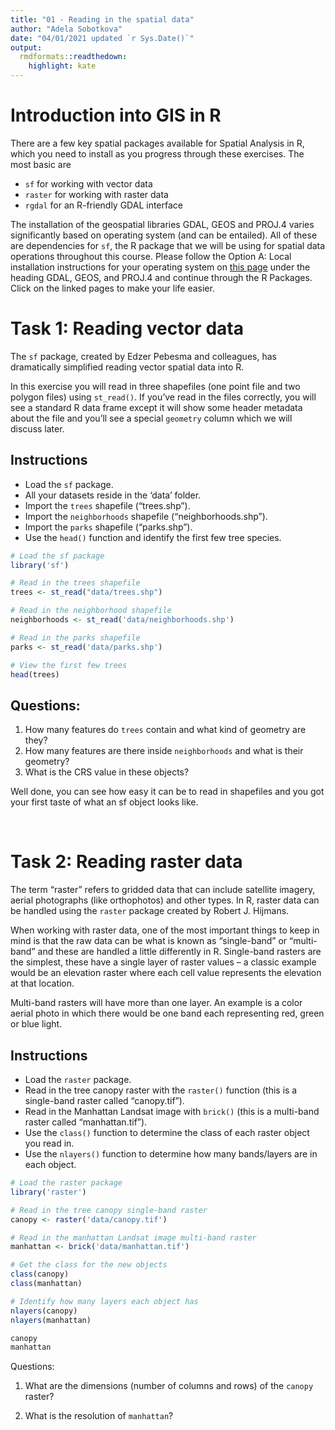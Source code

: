 ```yaml
---
title: "01 - Reading in the spatial data"
author: "Adela Sobotkova"
date: "04/01/2021 updated `r Sys.Date()`"
output:
  rmdformats::readthedown:
    highlight: kate
---
```

# Introduction into GIS in R
There are a few key spatial packages available for Spatial Analysis in R, which you need to install as you progress through these exercises. The most basic are 

* `sf` for working with vector data
* `raster` for working with raster data
* `rgdal` for an R-friendly GDAL interface

The installation of the geospatial libraries GDAL, GEOS and PROJ.4 varies significantly based on operating system (and can be entailed). All of these are dependencies for `sf`, the R package that we will be using for spatial data operations throughout this course. Please follow the Option A: Local installation instructions for your operating system on [this page](https://datacarpentry.org/geospatial-workshop/setup.html) under the heading GDAL, GEOS, and PROJ.4 and continue through the R Packages. Click on the linked pages to make your life easier.

# Task 1: Reading vector data
The `sf` package, created by Edzer Pebesma and colleagues, has dramatically simplified reading vector spatial data into R.

In this exercise you will read in three shapefiles (one point file and two polygon files) using `st_read()`. If you've read in the files correctly, you will see a standard R data frame except it will show some header metadata about the file and you'll see a special `geometry` column which we will discuss later.

## Instructions

* Load the `sf` package.
* All your datasets reside in the 'data' folder.
* Import the `trees` shapefile ("trees.shp").
* Import the `neighborhoods` shapefile ("neighborhoods.shp").
* Import the `parks` shapefile ("parks.shp").
* Use the `head()` function and identify the first few tree species.

```r
# Load the sf package
library('sf')

# Read in the trees shapefile
trees <- st_read("data/trees.shp")

# Read in the neighborhood shapefile
neighborhoods <- st_read('data/neighborhoods.shp')

# Read in the parks shapefile
parks <- st_read('data/parks.shp')

# View the first few trees
head(trees)
```

## Questions: 

1. How many features do `trees` contain and what kind of geometry are they?
2. How many features are there inside `neighborhoods` and what is their geometry?
3. What is the CRS value in these objects?

Well done, you can see how easy it can be to read in shapefiles and you got your first taste of what an sf object looks like.

<br>

# Task 2: Reading raster data
The term "raster" refers to gridded data that can include satellite imagery, aerial photographs (like orthophotos) and other types. In R, raster data can be handled using the `raster` package created by Robert J. Hijmans.

When working with raster data, one of the most important things to keep in mind is that the raw data can be what is known as "single-band" or "multi-band" and these are handled a little differently in R. Single-band rasters are the simplest, these have a single layer of raster values -- a classic example would be an elevation raster where each cell value represents the elevation at that location.

Multi-band rasters will have more than one layer. An example is a color aerial photo in which there would be one band each representing red, green or blue light.

## Instructions

* Load the `raster` package.
* Read in the tree canopy raster with the `raster()` function (this is a single-band raster called "canopy.tif").
* Read in the Manhattan Landsat image with `brick()` (this is a multi-band raster called "manhattan.tif").
* Use the `class()` function to determine the class of each raster object you read in.
* Use the `nlayers()` function to determine how many bands/layers are in each object.

```r
# Load the raster package
library('raster')

# Read in the tree canopy single-band raster
canopy <- raster('data/canopy.tif')

# Read in the manhattan Landsat image multi-band raster
manhattan <- brick('data/manhattan.tif')

# Get the class for the new objects
class(canopy)
class(manhattan)

# Identify how many layers each object has
nlayers(canopy)
nlayers(manhattan)

canopy
manhattan
```

Questions:

1. What are the dimensions (number of columns and rows) of the `canopy` raster?

2. What is the resolution of `manhattan`?

